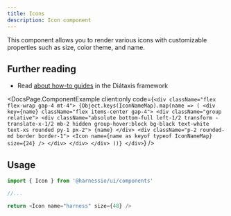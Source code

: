 ```yaml
---
title: Icons
description: Icon component
---
```


This component allows you to render various icons with customizable properties such as size, color theme, and name.

## Further reading

- Read [about how-to guides](https://diataxis.fr/how-to-guides/) in the Diátaxis framework


<DocsPage.ComponentExample
  client:only
  code={`
    <div className="flex flex-wrap gap-4 mt-4">
      {Object.keys(IconNameMap).map(name => (
        <div key={name} className="flex items-center gap-4">
          <div className="group relative">
            <div className="absolute bottom-full left-1/2 transform -translate-x-1/2 mb-2 hidden group-hover:block bg-black text-white text-xs rounded py-1 px-2">
              {name}
            </div>
            <div className="p-2 rounded-md border border-1">
              <Icon name={name as keyof typeof IconNameMap} size={24} />
            </div>
          </div>
        </div>
      ))}
    </div>
  `}
/>

## Usage

```typescript
import { Icon } from '@harnessio/ui/components'

//...

return <Icon name="harness" size={48} />
```
